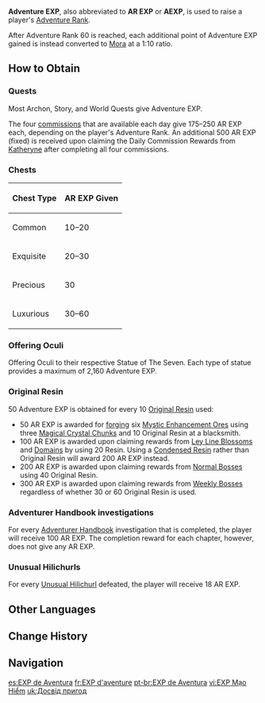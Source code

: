 {{Item Infobox
|id           = 000102
|image        = Item Adventure EXP.png
|type         = Experience
|rarity       = 3
|description  = Adventure EXP. Used to improve [[Adventure Rank]].
|source1      = [[Quests]] (Archon, World, Story, Commissions)
|source2      = Opening [[Chests]], especially those within [[Shrines of Depths]]
|source3      = Offering [[Oculi]] to [[Statue of The Seven]]
|source4      = [[Adventurer Handbook]] investigations
|source5      = [[Ley Line Outcrops]]
|source6      = [[Domains]]
|source8      = [[Unusual Hilichurl]]
|source7      = [[Normal Bosses]] and [[Weekly Bosses]]
}}
{{For|the item used to add [[Character EXP]] to characters|Adventurer's Experience}}
'''Adventure EXP''', also abbreviated to '''AR EXP''' or '''AEXP''', is used to raise a player's [[Adventure Rank]].

After Adventure Rank 60 is reached, each additional point of Adventure EXP gained is instead converted to [[Mora]] at a 1:10 ratio.

==How to Obtain==
===Quests===
{{main|Quests}}
Most Archon, Story, and World Quests give Adventure EXP.

The four [[commissions]] that are available each day give 175–250 AR EXP each, depending on the player's Adventure Rank. An additional 500 AR EXP (fixed) is received upon claiming the Daily Commission Rewards from [[Katheryne]] after completing all four commissions.

===Chests===
{{main|Chests}}
{| class="wikitable" style="text-align:center;"
! Chest Type
! AR EXP Given
|-
|Common
|10–20
|-
|Exquisite
|20–30
|-
|Precious
|30
|-
|Luxurious
|30–60
|}
===Offering Oculi===
{{main|Oculi|Statue of The Seven}}
Offering Oculi to their respective Statue of The Seven. Each type of statue provides a maximum of 2,160 Adventure EXP.

===Original Resin===
{{main|Original Resin}}
50 Adventure EXP is obtained for every 10 [[Original Resin]] used:
*50 AR EXP is awarded for [[forging]] six [[Mystic Enhancement Ore]]s using three [[Magical Crystal Chunk]]s and 10 Original Resin at a blacksmith.
*100 AR EXP is awarded upon claiming rewards from [[Ley Line Blossom]]s and [[Domains]] by using 20 Resin. Using a [[Condensed Resin]] rather than Original Resin will award 200 AR EXP instead.
*200 AR EXP is awarded upon claiming rewards from [[Normal Bosses]] using 40 Original Resin.
* 300 AR EXP is awarded upon claiming rewards from [[Weekly Bosses]] regardless of whether 30 or 60 Original Resin is used.

===Adventurer Handbook investigations===
For every [[Adventurer Handbook]] investigation that is completed, the player will receive 100 AR EXP. The completion reward for each chapter, however, does not give any AR EXP.

===Unusual Hilichurls===
For every [[Unusual Hilichurl]] defeated, the player will receive 18 AR EXP.

==Other Languages==
{{Other Languages
|en      = Adventure EXP
|zhs     = 冒险阅历
|zhs_rm  = Màoxiǎn Yuèlì
|zht     = 冒險閱歷
|zht_rm  = Màoxiǎn Yuèlì
|zh_tl   = Adventure Experience
|ja      = 冒険経験
|ja_rm   = Bouken Keiken
|ja_tl   = Adventure Experience
|ko      = 모험 경력
|ko_rm   = Moheom Gyeongryeok
|ko_tl   = Adventure Experience
|es      = EXP de Aventura
|es_tl   = Adventure EXP
|fr      = EXP d'aventure
|fr_tl   = Adventure EXP
|ru      = Опыт приключений
|ru_tl   = Adventure EXP
|th      = Adventure EXP
|vi      = EXP Mạo Hiểm
|vi_tl   = Adventure EXP
|de      = Abenteuer-EP
|de_tl   = Adventure EXP
|id      = Adventure EXP
|pt      = EXP de Aventura
|pt_tl   = EXP of Adventure
}}

==Change History==
{{Change History|1.0}}

==Navigation==
{{EXP Navbox|EXP Types}}

[[es:EXP de Aventura]]
[[fr:EXP d'aventure]]
[[pt-br:EXP de Aventura]]
[[vi:EXP Mạo Hiểm]]
[[uk:Досвід пригод]]